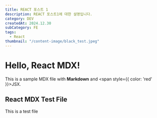 ```yaml
---
title: REACT 포스트 1
description: REACT 포스트1에 대한 설명입니다.
category: DEV
createdAt: 2024.12.30
subCategory: FE
tags:
  - React
thumbnail: "/content-image/black_test.jpeg"
---
```


# Hello, React MDX!

This is a sample MDX file with **Markdown** and <span style={{ color: 'red' }}>JSX</span>.

## React MDX Test File

This is a test file
